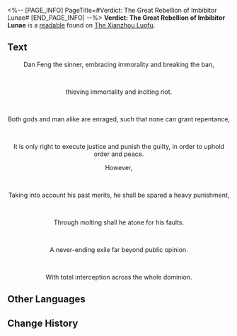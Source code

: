 <%-- [PAGE_INFO]
PageTitle=#Verdict: The Great Rebellion of Imbibitor Lunae#
[END_PAGE_INFO] --%>
{{Readable Infobox
|id           = 225
|partIds      = 190457
|title        = 
|image        = Item The Xianzhou Luofu Readable 2.png
|world        = The Xianzhou Luofu
|parts        = 1
|author       = <!--to be added-->
|description  = A verdict for the mastermind behind the Sedition of Imbibitor Lunae. This verdict has a huge impact on the future of Xianzhou.
|part1        = Verdict: The Great Rebellion of Imbibitor Lunae
|source1      = {{cx|Source missing}}
|characters   = 
|factions     = 
}}
'''Verdict: The Great Rebellion of Imbibitor Lunae''' is a [[readable]] found on [[The Xianzhou Luofu]].
<!--
==Location==
{{Map Embed|<map name>|<marker id>}}
-->
==Text==
<div align="center">Dan Feng the sinner, embracing immorality and breaking the ban,</div><br /><div align="center">thieving immortality and inciting riot.</div><br /><div align="center">Both gods and man alike are enraged, such that none can grant repentance,</div><br /><div align="center">It is only right to execute justice and punish the guilty, in order to uphold order and peace.</div>

<div align="center">However,</div><br /><div align="center">Taking into account his past merits, he shall be spared a heavy punishment,</div><br /><div align="center">Through molting shall he atone for his faults.</div><br /><div align="center">A never-ending exile far beyond public opinion.</div><br /><div align="center"> With total interception across the whole dominion.</div>

<!--
==Trivia==
* 
-->
==Other Languages==
{{Other Languages
|en   = Verdict: The Great Rebellion of Imbibitor Lunae
|zhs  = 饮月大逆判牍
|zht  = 飲月大逆判牘
|ja   = 飲月大逆判牘
|ko   = 대역죄인 음월 판결 문서
|es   = Veredicto: la gran rebelión de Imbibitor Lunae
|fr   = Verdict&nbsp;: La grande rébellion de l'Imbibitor Lunae
|ru   = Приговор по делу о государственной измене Пожирателя Луны
|th   = คำตัดสินแห่งกบฏจ้าวยลจันทรา
|vi   = Bản Án: Phán Quyết Ẩm Nguyệt Đại Nghịch
|de   = Urteilsspruch: Die große Rebellion des Imbibitor Lunae
|id   = Pemberontakan Besar Imbibitor Lunae
|pt   = Veredito: A Grande Rebelião do Embebidor Lunae
}}

==Change History==
{{Change History|1.2}}